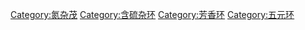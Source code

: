 {{Commonscat|Thiazoles}}

[[Category:氮杂茂|Category:氮杂茂]]
[[Category:含硫杂环|Category:含硫杂环]]
[[Category:芳香环|Category:芳香环]]
[[Category:五元环|Category:五元环]]